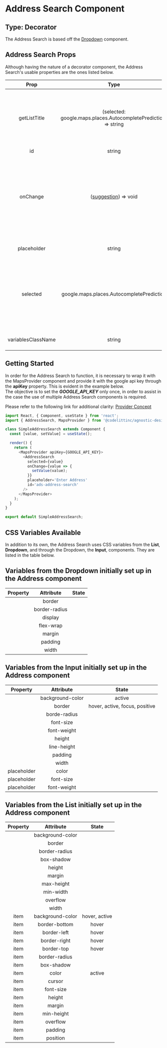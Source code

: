 # Address Search Component

## Type: Decorator

The Address Search is based off the [Dropdown](https://design-system.codelitt.dev/?path=/docs/components-dropdown--default-dropdown) component.

## Address Search Props

Although having the nature of a decorator component, the Address Search's usable properties are the ones listed below.

|        Prop        |                                                                       Type                                                                       |                                                                                                                                     Description                                                                                                                                      | Default | Mandatory |
| :----------------: | :----------------------------------------------------------------------------------------------------------------------------------------------: | :----------------------------------------------------------------------------------------------------------------------------------------------------------------------------------------------------------------------------------------------------------------------------------: | :-----: | :-------: |
|    getListTitle    |                                         (selected: google.maps.places.AutocompletePrediction) => string                                          |                                                                                       Used to get the description of the selected item that should be displayed as the value of the component.                                                                                       |    -    |   true    |
|         id         |                                                                      string                                                                      |                                                                                                                                      Unique id.                                                                                                                                      |    -    |   true    |
|      onChange      | ([suggestion](https://developers.google.com/maps/documentation/javascript/reference/places-autocomplete-service#AutocompletePrediction)) => void | Returns a [suggestion](https://developers.google.com/maps/documentation/javascript/reference/places-autocomplete-service#AutocompletePrediction) object. Through it, you should be able to access a list of properties listed in the link mentioned provided by the Google Maps API. |    -    |   true    |
|    placeholder     |                                                                      string                                                                      |                                                                                                                         Placeholder text for the component.                                                                                                                          |    -    |   false   |
|      selected      |                                                    google.maps.places.AutocompletePrediction                                                     |                                                                      The selected item from the dropdown list. The list provides predicted autocompleted addresses based on the initial results from the text.                                                                       |    -    |   true    |
| variablesClassName |                                                                      string                                                                      |                                                                                                                           Accepts custom CSS class names.                                                                                                                            |    -    |   false   |

## Getting Started

In order for the Address Search to function, it is necessary to wrap it with the MapsProvider component and provide
it with the google api key through the **apiKey** property. This is evident in the example below.<br />
The objective is to set the **_GOOGLE_API_KEY_** only once, in order to assist in the case the use of multiple Address
Search components is required.

Please refer to the following link for additional clarity: [Provider Concept](https://react-redux.js.org/api/provider)

```javascript
import React, { Component, useState } from 'react';
import { AddressSearch, MapsProvider } from '@codelittinc/agnostic-design-system';

class SimpleAddressSearch extends Component {
  const [value, setValue] = useState();

  render() {
    return (
      <MapsProvider apiKey={GOOGLE_API_KEY}>
        <AddressSearch
          selected={value}
          onChange={value => {
            setValue(value);
          }}
          placeholder='Enter Address'
          id='ads-address-search'
        />
      </MapsProvider>
    );
  }
}

export default SimpleAddressSearch;
```

## CSS Variables Available

In addition to its own, the Address Search uses CSS variables from the **List**, **Dropdown**, and through the Dropdown, the **Input**, components.
They are listed in the table below.

## Variables from the Dropdown initially set up in the Address component

| Property |   Attribute   | State |
| :------: | :-----------: | :---: |
|          |    border     |       |
|          | border-radius |       |
|          |    display    |       |
|          |   flex-wrap   |       |
|          |    margin     |       |
|          |    padding    |       |
|          |     width     |       |

## Variables from the Input initially set up in the Address component

|  Property   |    Attribute     |             State              |
| :---------: | :--------------: | :----------------------------: |
|             | background-color |             active             |
|             |      border      | hover, active, focus, positive |
|             |   borde-radius   |                                |
|             |    font-size     |                                |
|             |   font-weight    |                                |
|             |      height      |                                |
|             |   line-height    |                                |
|             |     padding      |                                |
|             |      width       |                                |
| placeholder |      color       |                                |
| placeholder |    font-size     |                                |
| placeholder |   font-weight    |                                |

## Variables from the List initially set up in the Address component

| Property |    Attribute     |     State     |
| :------: | :--------------: | :-----------: |
|          | background-color |               |
|          |      border      |               |
|          |  border-radius   |               |
|          |    box-shadow    |               |
|          |      height      |               |
|          |      margin      |               |
|          |    max-height    |               |
|          |    min-width     |               |
|          |     overflow     |               |
|          |      width       |               |
|   item   | background-color | hover, active |
|   item   |  border-bottom   |     hover     |
|   item   |   border-left    |     hover     |
|   item   |   border-right   |     hover     |
|   item   |    border-top    |     hover     |
|   item   |  border-radius   |               |
|   item   |    box-shadow    |               |
|   item   |      color       |    active     |
|   item   |      cursor      |               |
|   item   |    font-size     |               |
|   item   |      height      |               |
|   item   |      margin      |               |
|   item   |    min-height    |               |
|   item   |     overflow     |               |
|   item   |     padding      |               |
|   item   |     position     |               |
